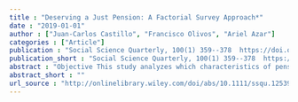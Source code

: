 ```yaml
---
title : "Deserving a Just Pension: A Factorial Survey Approach*"
date : "2019-01-01"
author : ["Juan-Carlos Castillo", "Francisco Olivos", "Ariel Azar"]
categories : ["Article"]
publication : "Social Science Quarterly, 100(1) 359--378  https://doi.org/10.1111/ssqu.12539"
publication_short : "Social Science Quarterly, 100(1) 359--378  https://doi.org/10.1111/ssqu.12539"
abstract : "Objective This study analyzes which characteristics of pension recipients are taken into account when evaluating the fairness of pensions. Furthermore, it identifies some respondents’ characteristics and preferences that could be related to the justice evaluation of different pension amounts. Methods A factorial survey was designed to simultaneously analyze the association of respondents’ and recipients’ characteristics with the pensions’ justice evaluation. Results Findings indicate that although there is a consensual demand for larger pensions, it is still believed that pensions should be allocated primarily based on individual achievement. Conclusions Although in general, larger pensions are on average considered as more just, the justice criteria rely heavily on individual achievement over redistributive considerations, showing willingness to accept very low pensions for those considered not deserving them."
abstract_short : ""
url_source : "http://onlinelibrary.wiley.com/doi/abs/10.1111/ssqu.12539"
---
```

